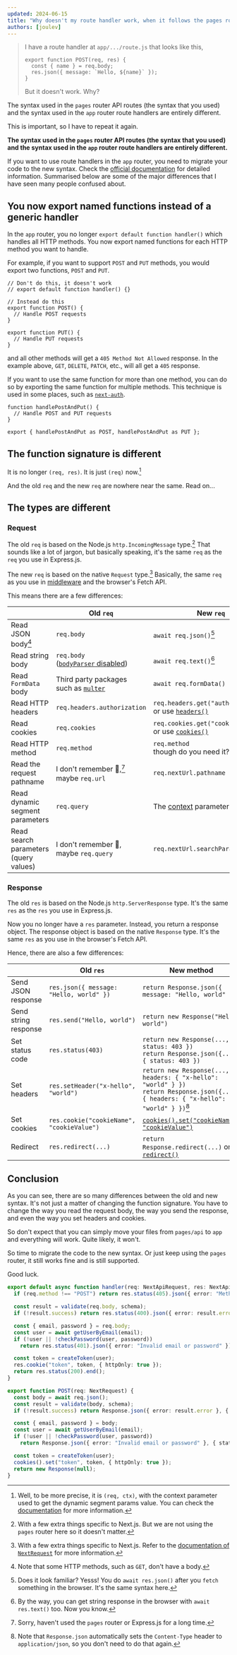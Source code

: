 ```yaml
---
updated: 2024-06-15
title: "Why doesn't my route handler work, when it follows the pages router syntax?"
authors: [joulev]
---
```


> I have a route handler at `app/.../route.js` that looks like this,
>
> ```tsx
> export function POST(req, res) {
>   const { name } = req.body;
>   res.json({ message: `Hello, ${name}` });
> }
> ```
>
> But it doesn't work. Why?

The syntax used in the `pages` router API routes (the syntax that you used) and the syntax used in the `app` router route handlers are entirely different.

This is important, so I have to repeat it again.

**The syntax used in the `pages` router API routes (the syntax that you used) and the syntax used in the `app` router route handlers are entirely different.**

If you want to use route handlers in the `app` router, you need to migrate your code to the new syntax. Check the [official documentation](https://nextjs.org/docs/app/building-your-application/routing/route-handlers) for detailed information. Summarised below are some of the major differences that I have seen many people confused about.

## You now export named functions instead of a generic handler

In the `app` router, you no longer `export default function handler()` which handles all HTTP methods. You now export named functions for each HTTP method you want to handle.

For example, if you want to support `POST` and `PUT` methods, you would export two functions, `POST` and `PUT`.

```tsx
// Don't do this, it doesn't work
// export default function handler() {}

// Instead do this
export function POST() {
  // Handle POST requests
}

export function PUT() {
  // Handle PUT requests
}
```

and all other methods will get a `405 Method Not Allowed` response. In the example above, `GET`, `DELETE`, `PATCH`, etc., will all get a `405` response.

If you want to use the same function for more than one method, you can do so by exporting the same function for multiple methods. This technique is used in some places, such as [`next-auth`](https://authjs.dev/getting-started/installation#configure).

```tsx
function handlePostAndPut() {
  // Handle POST and PUT requests
}

export { handlePostAndPut as POST, handlePostAndPut as PUT };
```

## The function signature is different

It is no longer `(req, res)`. It is just `(req)` now.[^1]

[^1]: Well, to be more precise, it is `(req, ctx)`, with the context parameter used to get the dynamic segment params value. You can check the [documentation](https://nextjs.org/docs/app/api-reference/file-conventions/route#context-optional) for more information.

And the old `req` and the new `req` are nowhere near the same. Read on...

## The types are different

### Request

The old `req` is based on the Node.js `http.IncomingMessage` type.[^2] That sounds like a lot of jargon, but basically speaking, it's the same `req` as the `req` you use in Express.js.

[^2]: With a few extra things specific to Next.js. But we are not using the `pages` router here so it doesn't matter.

The new `req` is based on the native `Request` type.[^3] Basically, the same `req` as you use in [middleware](https://nextjs.org/docs/app/building-your-application/routing/middleware) and the browser's Fetch API.

[^3]: With a few extra things specific to Next.js. Refer to the [documentation of `NextRequest`](https://nextjs.org/docs/app/api-reference/functions/next-request) for more information.

This means there are a few differences:

|  | Old `req` | New `req` |
| --- | --- | --- |
| Read JSON body[^4] | `req.body` | `await req.json()`[^5] |
| Read string body | `req.body`<br />([`bodyParser` disabled](https://nextjs.org/docs/pages/building-your-application/routing/api-routes#custom-config)) | `await req.text()`[^6] |
| Read `FormData` body | Third party packages<br />such as [`multer`](https://github.com/expressjs/multer) | `await req.formData()` |
| Read HTTP headers | `req.headers.authorization` | `req.headers.get("authorization")`<br />or use [`headers()`](https://nextjs.org/docs/app/api-reference/functions/headers) |
| Read cookies | `req.cookies` | `req.cookies.get("cookieName")`<br />or use [`cookies()`](https://nextjs.org/docs/app/api-reference/functions/cookies) |
| Read HTTP method | `req.method` | `req.method`<br />though do you need it? |
| Read the<br />request pathname | I don't remember 🥲,[^7]<br />maybe `req.url` | `req.nextUrl.pathname` |
| Read dynamic<br />segment parameters | `req.query` | The [context](https://nextjs.org/docs/app/api-reference/file-conventions/route#context-optional) parameter |
| Read search parameters<br />(query values) | I don't remember 🥲,<br />maybe `req.query` | `req.nextUrl.searchParams` |

[^4]: Note that some HTTP methods, such as `GET`, don't have a body.
[^5]: Does it look familiar? Yesss! You do `await res.json()` after you `fetch` something in the browser. It's the same syntax here.
[^6]: By the way, you can get string response in the browser with `await res.text()` too. Now you know.
[^7]: Sorry, haven't used the `pages` router or Express.js for a long time.

### Response

The old `res` is based on the Node.js `http.ServerResponse` type. It's the same `res` as the `res` you use in Express.js.

Now you no longer have a `res` parameter. Instead, you return a response object. The response object is based on the native `Response` type. It's the same `res` as you use in the browser's Fetch API.

Hence, there are also a few differences:

|  | Old `res` | New method |
| --- | --- | --- |
| Send JSON response | `res.json({ message: "Hello, world" })` | `return Response.json({ message: "Hello, world" })` |
| Send string response | `res.send("Hello, world")` | `return new Response("Hello, world")` |
| Set status code | `res.status(403)` | `return new Response(..., { status: 403 })`<br />`return Response.json({...}, { status: 403 })` |
| Set headers | `res.setHeader("x-hello", "world")` | `return new Response(..., { headers: { "x-hello": "world" } })`<br />`return Response.json({...}, { headers: { "x-hello": "world" } })`[^8] |
| Set cookies | `res.cookie("cookieName", "cookieValue")` | [`cookies().set("cookieName", "cookieValue")`](https://nextjs.org/docs/app/api-reference/functions/cookies) |
| Redirect | `res.redirect(...)` | `return Response.redirect(...)` or [`redirect()`](https://nextjs.org/docs/app/building-your-application/routing/redirecting#redirect-function) |

[^8]: Note that `Response.json` automatically sets the `Content-Type` header to `application/json`, so you don't need to do that again.

## Conclusion

As you can see, there are so many differences between the old and new syntax. It's not just a matter of changing the function signature. You have to change the way you read the request body, the way you send the response, and even the way you set headers and cookies.

So don't expect that you can simply move your files from `pages/api` to `app` and everything will work. Quite likely, it won't.

So time to migrate the code to the new syntax. Or just keep using the `pages` router, it still works fine and is still supported.

Good luck.

```ts title="Before"
export default async function handler(req: NextApiRequest, res: NextApiResponse) {
  if (req.method !== "POST") return res.status(405).json({ error: "Method Not Allowed" });

  const result = validate(req.body, schema);
  if (!result.success) return res.status(400).json({ error: result.error });

  const { email, password } = req.body;
  const user = await getUserByEmail(email);
  if (!user || !checkPassword(user, password))
    return res.status(401).json({ error: "Invalid email or password" });

  const token = createToken(user);
  res.cookie("token", token, { httpOnly: true });
  return res.status(200).end();
}
```

```ts title="After"
export function POST(req: NextRequest) {
  const body = await req.json();
  const result = validate(body, schema);
  if (!result.success) return Response.json({ error: result.error }, { status: 400 });

  const { email, password } = body;
  const user = await getUserByEmail(email);
  if (!user || !checkPassword(user, password))
    return Response.json({ error: "Invalid email or password" }, { status: 401 });

  const token = createToken(user);
  cookies().set("token", token, { httpOnly: true });
  return new Response(null);
}
```
